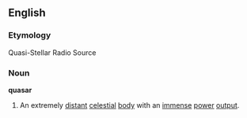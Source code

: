 ==English==
===Etymology===
Quasi-Stellar Radio Source
===Noun===
{{wikipedia}}
'''quasar'''
#An extremely [[distant]] [[celestial]] [[body]] with an [[immense]] [[power]] [[output]].